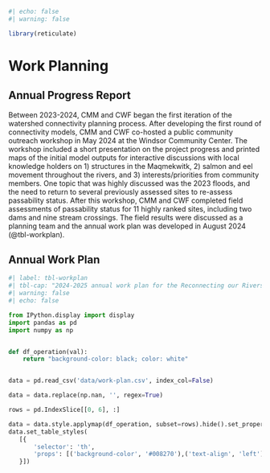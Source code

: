 ```r
#| echo: false
#| warning: false

library(reticulate)
```

# Work Planning 

## Annual Progress Report {-}

Between 2023-2024, CMM and CWF began the first iteration of the watershed connectivity planning process. After developing the first round of connectivity models, CMM and CWF co-hosted a public community outreach workshop in May 2024 at the Windsor Community Center. The workshop included a short presentation on the project progress and printed maps of the initial model outputs for interactive discussions with local knowledge holders on 1) structures in the Maqmekwitk, 2) salmon and eel movement throughout the rivers, and 3) interests/priorities from community members. One topic that was highly discussed was the 2023 floods, and the need to return to several previously assessed sites to re-assess passability status. After this workshop, CMM and CWF completed field assessments of passability status for 11 highly ranked sites, including two dams and nine stream crossings. The field results were discussed as a planning team and the annual work plan was developed in August 2024 (@tbl-workplan).   

## Annual Work Plan {-}

```python
#| label: tbl-workplan
#| tbl-cap: "2024-2025 annual work plan for the Reconnecting our Rivers project in the Maqmekwitk watershed."
#| warning: false
#| echo: false

from IPython.display import display
import pandas as pd
import numpy as np


def df_operation(val):
    return "background-color: black; color: white"


data = pd.read_csv('data/work-plan.csv', index_col=False)

data = data.replace(np.nan, '', regex=True)

rows = pd.IndexSlice[[0, 6], :]

data = data.style.applymap(df_operation, subset=rows).hide().set_properties(**{'text-align': 'left'})
data.set_table_styles(
   [{
       'selector': 'th',
       'props': [('background-color', '#008270'),('text-align', 'left'), ('font-size', '20pt')]
   }])

```
